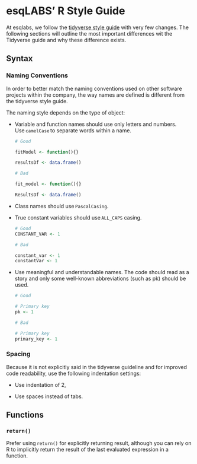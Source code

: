 # esqLABS' R Style Guide

At esqlabs, we follow the [tidyverse style guide](https://style.tidyverse.org) with very few changes. The following sections will outline the most important differences wit the Tidyverse guide and why these difference exists.

## Syntax

### Naming Conventions

In order to better match the naming conventions used on other software projects within the company, the way names are defined is different from the tidyverse style guide.

The naming style depends on the type of object: 

-   Variable and function names should use only letters and numbers. Use `camelCase` to separate words within a name. 

    ``` r
    # Good

    fitModel <- function(){}

    resultsDf <- data.frame()

    # Bad

    fit_model <- function(){}

    ResultsDf <- data.frame()
    ```

-   Class names should use `PascalCasing`.

-   True constant variables should use `ALL_CAPS` casing. 

    ``` r
    # Good
    CONSTANT_VAR <- 1

    # Bad

    constant_var <- 1
    constantVar <- 1
    ```

-   Use meaningful and understandable names. The code should read as a story and only some well-known abbreviations (such as pk) should be used.

    ``` r
    # Good

    # Primary key
    pk <- 1

    # Bad

    # Primary key
    primary_key <- 1
    ```

### Spacing

Because it is not explicitly said in the tidyverse guideline and for improved code readability, use the following indentation settings:

-   Use indentation of 2, 

-   Use spaces instead of tabs.

## Functions

### `return()`

Prefer using `return()` for explicitly returning result, although you can rely on R to implicitly return the result of the last evaluated expression in a function. 
